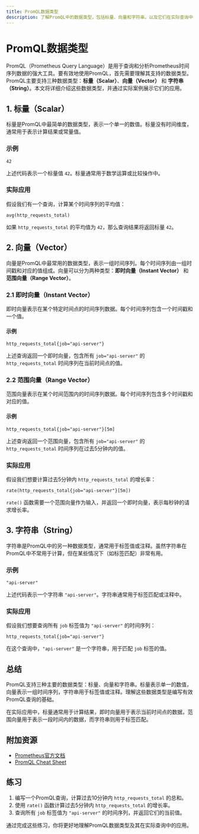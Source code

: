 ```yaml
---
title: PromQL数据类型
description: 了解PromQL中的数据类型，包括标量、向量和字符串，以及它们在实际查询中的应用。
---
```


# PromQL数据类型

PromQL（Prometheus Query Language）是用于查询和分析Prometheus时间序列数据的强大工具。要有效地使用PromQL，首先需要理解其支持的数据类型。PromQL主要支持三种数据类型：**标量（Scalar）**、**向量（Vector）** 和 **字符串（String）**。本文将详细介绍这些数据类型，并通过实际案例展示它们的应用。

## 1. 标量（Scalar）

标量是PromQL中最简单的数据类型，表示一个单一的数值。标量没有时间维度，通常用于表示计算结果或常量值。

### 示例

```promql
42
```

上述代码表示一个标量值 `42`。标量通常用于数学运算或比较操作中。

### 实际应用

假设我们有一个查询，计算某个时间序列的平均值：

```promql
avg(http_requests_total)
```

如果 `http_requests_total` 的平均值为 `42`，那么查询结果将返回标量 `42`。

## 2. 向量（Vector）

向量是PromQL中最常用的数据类型，表示一组时间序列。每个时间序列由一组时间戳和对应的值组成。向量可以分为两种类型：**即时向量（Instant Vector）** 和 **范围向量（Range Vector）**。

### 2.1 即时向量（Instant Vector）

即时向量表示在某个特定时间点的时间序列数据。每个时间序列包含一个时间戳和一个值。

#### 示例

```promql
http_requests_total{job="api-server"}
```

上述查询返回一个即时向量，包含所有 `job="api-server"` 的 `http_requests_total` 时间序列在当前时间点的值。

### 2.2 范围向量（Range Vector）

范围向量表示在某个时间范围内的时间序列数据。每个时间序列包含多个时间戳和对应的值。

#### 示例

```promql
http_requests_total{job="api-server"}[5m]
```

上述查询返回一个范围向量，包含所有 `job="api-server"` 的 `http_requests_total` 时间序列在过去5分钟内的值。

### 实际应用

假设我们想要计算过去5分钟内 `http_requests_total` 的增长率：

```promql
rate(http_requests_total{job="api-server"}[5m])
```

`rate()` 函数需要一个范围向量作为输入，并返回一个即时向量，表示每秒钟的请求增长率。

## 3. 字符串（String）

字符串是PromQL中的另一种数据类型，通常用于标签值或注释。虽然字符串在PromQL中不常用于计算，但在某些情况下（如标签匹配）非常有用。

### 示例

```promql
"api-server"
```

上述代码表示一个字符串 `"api-server"`。字符串通常用于标签匹配或注释中。

### 实际应用

假设我们想要查询所有 `job` 标签值为 `"api-server"` 的时间序列：

```promql
http_requests_total{job="api-server"}
```

在这个查询中，`"api-server"` 是一个字符串，用于匹配 `job` 标签的值。

## 总结

PromQL支持三种主要的数据类型：标量、向量和字符串。标量表示单一的数值，向量表示一组时间序列，字符串用于标签值或注释。理解这些数据类型是编写有效PromQL查询的基础。

在实际应用中，标量通常用于计算结果，即时向量用于表示当前时间点的数据，范围向量用于表示一段时间内的数据，而字符串则用于标签匹配。

## 附加资源

- [Prometheus官方文档](https://prometheus.io/docs/prometheus/latest/querying/basics/)
- [PromQL Cheat Sheet](https://prometheus.io/docs/prometheus/latest/querying/examples/)

## 练习

1. 编写一个PromQL查询，计算过去10分钟内 `http_requests_total` 的总和。
2. 使用 `rate()` 函数计算过去5分钟内 `http_requests_total` 的增长率。
3. 查询所有 `job` 标签值为 `"api-server"` 的时间序列，并返回它们的当前值。

通过完成这些练习，你将更好地理解PromQL数据类型及其在实际查询中的应用。